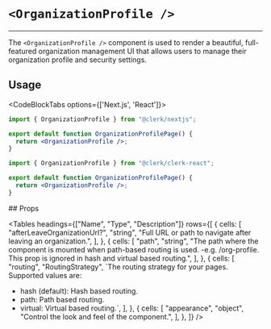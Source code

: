
# `<OrganizationProfile />`

---

<Images
  alt="Organization Profile Example"
  width={1024}
  height={548}
  src="/images/ui-components/component-org_profile.svg"
/>
The `<OrganizationProfile />` component is used to render a beautiful, full-featured organization management
UI that allows users to manage their organization profile and security settings.

## Usage


<CodeBlockTabs options={['Next.js', 'React']}>
```jsx copy filename="/pages/organization-profile/[[...index]].tsx"
import { OrganizationProfile } from "@clerk/nextjs";

export default function OrganizationProfilePage() {
  return <OrganizationProfile />;
}
```
```jsx copy filename="organization-profile.tsx"
import { OrganizationProfile } from "@clerk/clerk-react";

export default function OrganizationProfilePage() {
  return <OrganizationProfile />;
}
```
</CodeBlockTabs>
## Props

<Tables
  headings={["Name", "Type", "Description"]}
  rows={[
    {
      cells: [
        "afterLeaveOrganizationUrl?",
        "string",
        "Full URL or path to navigate after leaving an organization.",
      ],
    },
    {
      cells: [
        "path",
        "string",
        "The path where the component is mounted when path-based routing is used. -e.g. /org-profile. This prop is ignored in hash and virtual based routing.",
      ],
    },
    {
      cells: [
        "routing",
        "RoutingStrategy",
        `The routing strategy for your pages. Supported values are:
- hash (default): Hash based routing.
- path: Path based routing.
- virtual: Virtual based routing.`,
      ],
    },
    {
      cells: [
        "appearance",
        "object",
        "Control the look and feel of the component.",
      ],
    },
  ]}
/>
